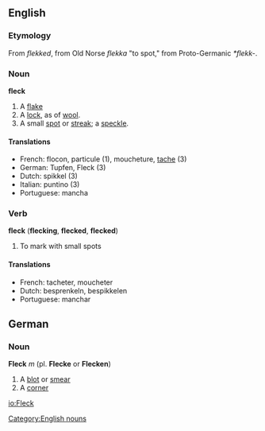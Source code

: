 ==English==
===Etymology===
From {{ME.}} ''flekked'', from Old Norse ''flekka'' "to spot," from Proto-Germanic ''*flekk-''.

===Noun===

'''fleck'''

#A [[flake]]
#A [[lock]], as of [[wool]].
#A small [[spot]] or [[streak]]; a [[speckle]].

====Translations====
*French: flocon, particule (1), moucheture, [[tache]] (3)
*German: Tupfen, Fleck (3)
*Dutch: spikkel (3)
*Italian: puntino (3)
*Portuguese: mancha

===Verb===
'''fleck''' ('''flecking''', '''flecked''', '''flecked''')

#To mark with small spots

====Translations====
*French: tacheter, moucheter
*Dutch: besprenkeln, bespikkelen
*Portuguese: manchar

==German==

===Noun===

'''Fleck''' ''m'' (pl. '''Flecke''' or '''Flecken''')

#A [[blot]] or [[smear]]
#A [[corner]]
[[Category:English nouns]]

[[io:Fleck]]